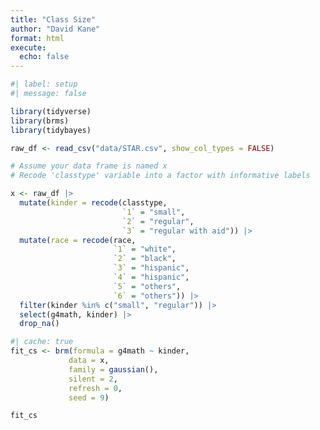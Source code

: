 ```yaml
---
title: "Class Size"
author: "David Kane"
format: html
execute: 
  echo: false
---
```


```r
#| label: setup
#| message: false

library(tidyverse)
library(brms)
library(tidybayes)

raw_df <- read_csv("data/STAR.csv", show_col_types = FALSE)
```


```r

# Assume your data frame is named x
# Recode 'classtype' variable into a factor with informative labels

x <- raw_df |> 
  mutate(kinder = recode(classtype,
                         `1` = "small",
                         `2` = "regular",
                         `3` = "regular with aid")) |> 
  mutate(race = recode(race,
                       `1` = "white",
                       `2` = "black",
                       `3` = "hispanic",
                       `4` = "hispanic",
                       `5` = "others",
                       `6` = "others")) |> 
  filter(kinder %in% c("small", "regular")) |> 
  select(g4math, kinder) |> 
  drop_na()  
```


```r
#| cache: true
fit_cs <- brm(formula = g4math ~ kinder,
             data = x,
             family = gaussian(),
             silent = 2,
             refresh = 0,
             seed = 9)

```



```r
fit_cs
```

